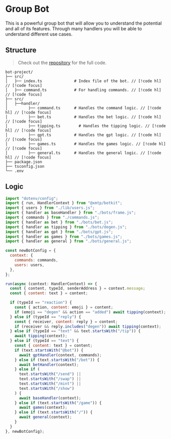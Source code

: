 # Group Bot

This is a powerful group bot that will allow you to understand the potential and all of its features. Through many handlers you will be able to understand different use cases.

## Structure

> Check out the [repository](https://github.com/xmtp-labs/botkit/tree/main/examples/group) for the full code.

```
bot-project/
├── src/
│   ├── index.ts              # Index file of the bot. // [!code hl] // [!code focus]
│   ├── command.ts            # For handling commands. // [!code hl] // [!code focus]
├── src/
│   ├──handler/
│         ├── command.ts      # Handles the command logic. // [!code hl] // [!code focus]
│         ├── bet.ts          # Handles the bet logic. // [!code hl] // [!code focus]
│         ├── tipping.ts        # Handles the tipping logic. // [!code hl] // [!code focus]
│         ├── gpt.ts          # Handles the gpt logic. // [!code hl] // [!code focus]
│         ├── games.ts        # Handles the games logic. // [!code hl] // [!code focus]
│         ├── general.ts      # Handles the general logic. // [!code hl] // [!code focus]
├── package.json
├── tsconfig.json
└── .env
```

## Logic

```jsx [src/index.ts]
import "dotenv/config";
import { run, HandlerContext } from "@xmtp/botkit";
import { users } from "./lib/users.js";
import { handler as baseHandler } from "./bots/frame.js";
import { commands } from "./commands.js";
import { handler as bet } from "./bots/bet.js";
import { handler as tipping } from "./bots/degen.js";
import { handler as gpt } from "./bots/gpt.js";
import { handler as games } from "./bots/games.js";
import { handler as general } from "./bots/general.js";

const newBotConfig = {
  context: {
    commands: commands,
    users: users,
  },
};

run(async (context: HandlerContext) => {
  const { content, typeId, senderAddress } = context.message;
  const { content: text } = content;

  if (typeId == "reaction") {
    const { action, content: emoji } = content;
    if (emoji == "degen" && action == "added") await tipping(context);
  } else if (typeId == "reply") {
    const { receiver, content: reply } = content;
    if (receiver && reply.includes("degen")) await tipping(context);
  } else if (typeId == "text" && text.startsWith("/tip")) {
    await tipping(context);
  } else if (typeId == "text") {
    const { content: text } = content;
    if (text.startsWith("@bot")) {
      await gptHandler(context, commands);
    } else if (text.startsWith("/bet")) {
      await betHandler(context);
    } else if (
      text.startsWith("/send") ||
      text.startsWith("/swap") ||
      text.startsWith("/mint") ||
      text.startsWith("/show")
    ) {
      await baseHandler(context);
    } else if (text.startsWith("/game")) {
      await games(context);
    } else if (text.startsWith("/")) {
      await general(context);
    }
  }
}, newBotConfig);
```
